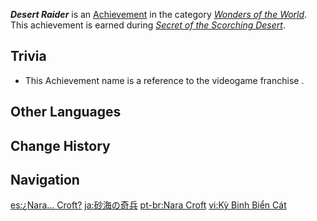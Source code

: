 {{Achievement Infobox
|id           = 84079
|order id     = 5058
|category     = Wonders of the World
|description  = Find the ancient temple beneath the flowing desert.
|requirements = Earned during ''[[Secret of the Scorching Desert]]''.
|primogems    = 5
|hidden       = 1
|type         = Quest
|quest        = King Deshret and the Three Magi
}}
'''''Desert Raider''''' is an [[Achievement]] in the category ''[[Wonders of the World]]''. This achievement is earned during ''[[Secret of the Scorching Desert]]''.
<!--
==Notes==

==Video Guides==
{{EVT
|video1   = 
|caption1 = 
}}
-->

==Trivia==
*This Achievement name is a reference to the videogame franchise {{w|Tomb Raider}}.

==Other Languages==
{{Other Languages
|en      = Desert Raider
|zhs     = 沙海奇兵
|zhs_rm  = Shāhǎi Qíbīng
|zht     = 沙海奇兵
|zht_rm  = Shāhǎi Qíbīng
|zh_tl   = 
|ja      = 砂海の奇兵
|ja_rm   = Sakai no Kihei
|ja_tl   = Sea Sand Soldier
|ko      = 모래바다의 침입자
|ko_rm   = Moraebada-ui Chimipjja
|ko_tl   = Invader of Sand Sea
|es      = ¿Nara... Croft?
|es_tl   = Nara... Croft?
|fr      = Nara Croft ?
|fr_tl   = Nara Croft?
|ru      = Расхитители песков
|ru_tl   = Sands Raiders
|th      = ทหารแห่งทะเลทราย
|th_rm   = 
|th_tl   = 
|vi      = Kỳ Binh Biển Cát
|vi_tl   = 
|de      = Wüstenkämpfer
|de_tl   = Desert Fighter
|id      = Penjarah Pasir
|id_tl   = Desert Raiding
|pt      = Nara Croft
|pt_tl   = Nara Croft
|tr      = Çöl Yağmacısı
|tr_tl   = Desert Marauder
|it      = Incursione nel deserto
|it_tl   = 
}}

==Change History==
{{Change History|3.1}}
<!--
==References==
{{Reflist}}
-->
==Navigation==
{{Achievement Navbox}}

[[es:¿Nara... Croft?]]
[[ja:砂海の奇兵]]
[[pt-br:Nara Croft]]
[[vi:Kỳ Binh Biển Cát]]